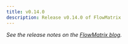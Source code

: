 ```yaml
---
title: v0.14.0
description: Release v0.14.0 of FlowMatrix
---
```


*See the release notes on the [FlowMatrix blog](https://www.flowmatrix.dev/blog/flowmatrix-0-14-0).*
